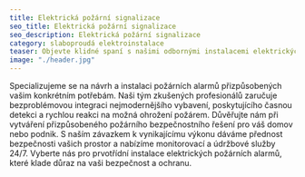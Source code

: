 ```yaml
---
title: Elektrická požární signalizace 
seo_title: Elektrická požární signalizace 
seo_description: Elektrická požární signalizace 
category: slaboproudá elektroinstalace
teaser: Objevte klidné spaní s našimi odbornými instalacemi elektrických požárních alarmů. Naše společnost je věnovaná ochraně vašeho majetku s využitím nejmodernější technologie a spolehlivých řešení.
image: "./header.jpg"
---
```

<p>
 Specializujeme se na návrh a instalaci požárních alarmů přizpůsobených vašim konkrétním potřebám. Naši tým zkušených profesionálů zaručuje bezproblémovou integraci nejmodernějšího vybavení, poskytujícího časnou detekci a rychlou reakci na možná ohrožení požárem. Důvěřujte nám při vytváření přizpůsobeného požárního bezpečnostního řešení pro váš domov nebo podnik. S naším závazkem k vynikajícímu výkonu dáváme přednost bezpečnosti vašich prostor a nabízíme monitorovací a údržbové služby 24/7. Vyberte nás pro prvotřídní instalace elektrických požárních alarmů, které klade důraz na vaši bezpečnost a ochranu.
</p>